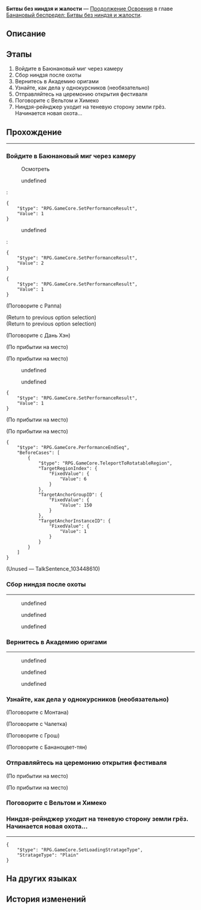 {{Дополнить|Диалоги.}}
{{Миссия Инфобокс
|id              = 1034210
|Название        = 
|Изображение     = Миссия Освоения Битвы без ниндзя и жалости.png
|Тип             = Продолжение Освоения
|События         = 
|Глава           = Банановый беспредел: Битвы без ниндзя и жалости
|Условия         = Завершена [[Продолжение Освоения]] ''[[Асданская рапсодия]]''
|Персонажи       = «Бананофессор»; Бутхилл; Господин Река; Дань Хэн; Март 7; Озадаченный студент; Первопроходец; Раппа; Раппа и Бутхилл; Сбитый с толку житель
|СтартЛокация    = Академия оригами
|Мир             = Пенакония
|Локации         = Академия оригами
|Предыдущая      = Асданская рапсодия
|Следующая       = 
|Награды         = Опыт Освоения*500; Звёздный нефрит*60; Путеводитель путешественника*8; Утраченный кристалл*6; Кредиты*80 000
}}
'''Битвы без ниндзя и жалости''' — [[Продолжение Освоения]] в главе [[Банановый беспредел: Битвы без ниндзя и жалости]].

==Описание==
{{Описание|Взяв с собой цветные чернила, сделанные из воспоминаний Раппы, вы попадаете в Баюнановый миг - мир грёз, созданный бананофессором. Вы собираетесь пробудить жителей, превратившихся в маленьких обезьянок. В конце концов вместе с Раппой вы побеждаете бананофессора, который пожирал их надежды. Хотя истинному воплощению бананофессора удалось сбежать с Асданы, спокойствие в Мире грёз всё же восстановлено, и Академия оригами готовится к проведению нового фестиваля в честь юбилея. Похоже, что бедствие атавистического эксперимента предотвращено, но для Галактических рейнджеров это всего лишь начало новой охоты...}}

==Этапы==
# Войдите в Баюнановый миг через камеру
# Сбор ниндзя после охоты
# Вернитесь в Академию оригами
# Узнайте, как дела у однокурсников (необязательно)
# Отправляйтесь на церемонию открытия фестиваля
# Поговорите с Вельтом и Химеко
# Ниндзя-рейнджер уходит на теневую сторону земли грёз. Начинается новая охота...

==Прохождение==
{{Дополнить}}

----
:{{tx}}
{{Диалог Конец}}

===Войдите в Баюнановый миг через камеру===
{{Описание миссии|локация=Академия оригами|Итак, последние декорации готовы, главные актёры вот-вот появятся, сейчас включатся камеры - и точно не остановятся.<br />Три суда бананаставников, две сцены прошлого ниндзя-рейнджера, одна вечеринка ковбоя - и всё это ради финальной охоты. Готовы?}}
{{Диалог Начало}}

:{{Диалог|undefined}} Осмотреть
<!--Unknown TalkSentence: 103451201-->
<!--Unknown TalkSentence: 103451202-->
<!--Unknown TalkSentence: 103451203-->
<!--Unknown TalkSentence: 103451204-->
:{{Диалог|Стрелка}} undefined
:<!--Unknown TalkSentence: 103451206-->
::{{tx}}
:<pre>{
	"$type": "RPG.GameCore.SetPerformanceResult",
	"Value": 1
}</pre>
:{{Диалог|Выход}} undefined
:<!--Unknown TalkSentence: 103451208-->
::{{tx}}
:<pre>{
	"$type": "RPG.GameCore.SetPerformanceResult",
	"Value": 2
}</pre>
<!--Unknown TalkSentence: 103451206-->
:{{tx}}
<pre>{
	"$type": "RPG.GameCore.SetPerformanceResult",
	"Value": 1
}</pre>


;(Поговорите с Раппа)
<!--Unknown TalkSentence: 103451101-->
;(Return to previous option selection)
;(Return to previous option selection)

;(Поговорите с Дань Хэн)
<!--Unknown TalkSentence: 103451001-->
;(По прибытии на место)

;(По прибытии на место)
<!--Unknown TalkSentence: 103448601-->
<!--Unknown TalkSentence: 103448602-->
<!--Unknown TalkSentence: 103448603-->
<!--Unknown TalkSentence: 103448604-->
<!--Unknown TalkSentence: 103448605-->
<!--Unknown TalkSentence: 103448606-->
:{{Диалог|Стрелка}} undefined
:{{Диалог|Выход}} undefined
:<!--Unknown TalkSentence: 103448610-->
::{{tx}}
<pre>{
	"$type": "RPG.GameCore.SetPerformanceResult",
	"Value": 1
}</pre>
;(По прибытии на место)

;(По прибытии на место)
<!--Unknown TalkSentence: 103452940-->
<pre>{
	"$type": "RPG.GameCore.PerformanceEndSeq",
	"BeforeCases": [
		{
			"$type": "RPG.GameCore.TeleportToRotatableRegion",
			"TargetRegionIndex": {
				"FixedValue": {
					"Value": 6
				}
			},
			"TargetAnchorGroupID": {
				"FixedValue": {
					"Value": 150
				}
			},
			"TargetAnchorInstanceID": {
				"FixedValue": {
					"Value": 1
				}
			}
		}
	]
}</pre>
;(Unused &mdash; TalkSentence_103448610)
<!--Unknown TalkSentence: 103448704-->
{{Диалог Конец}}

===Сбор ниндзя после охоты===
{{Описание миссии|локация=Риф потока сновидений|Финальная охота закончена, злодеи усмирены ниндзюцу. Простые жители грёз могут спать спокойно. А для ниндзя-рейнджера это только начало следующей охоты...}}
{{Диалог Начало}}
----
<!--Unknown TalkSentence: 103451301-->
<!--Unknown TalkSentence: 103451302-->
<!--Unknown TalkSentence: 103451303-->
<!--Unknown TalkSentence: 103451304-->
<!--Unknown TalkSentence: 103451305-->
<!--Unknown TalkSentence: 103451306-->
<!--Unknown TalkSentence: 103451307-->
<!--Unknown TalkSentence: 103451308-->
<!--Unknown TalkSentence: 103451309-->
<!--Unknown TalkSentence: 103451310-->
<!--Unknown TalkSentence: 103451311-->
<!--Unknown TalkSentence: 103451312-->
<!--Unknown TalkSentence: 103451313-->
<!--Unknown TalkSentence: 103451314-->
<!--Unknown TalkSentence: 103451315-->
<!--Unknown TalkSentence: 103451316-->
<!--Unknown TalkSentence: 103451317-->
<!--Unknown TalkSentence: 103451318-->
<!--Unknown TalkSentence: 103451319-->
<!--Unknown TalkSentence: 103451320-->
<!--Unknown TalkSentence: 103451321-->
<!--Unknown TalkSentence: 103451322-->
<!--Unknown TalkSentence: 103451323-->
:{{Диалог|Стрелка}} undefined
:{{Диалог|Стрелка}} undefined
:{{Диалог|Стрелка}} undefined
{{Диалог Конец}}

===Вернитесь в Академию оригами===
{{Описание миссии|локация=Академия оригами|На этом история ниндзя и обезьян подходит к концу. Как известно, учёба продолжается, что бы ни происходило. А это означает возвращение к прерванному фестивалю.<br />Развлекитесь на фестивале как следует... пусть никто и не узнает, какую цену вы заплатили за веселье. Но ниндзя - благородный герой, который действует в тени, не требуя благодарности, довольствуясь спокойствием мира.}}
{{Диалог Начало}}
----
<!--Unknown TalkSentence: 103451501-->
<!--Unknown TalkSentence: 103451502-->
<!--Unknown TalkSentence: 103451503-->
:{{Диалог|Стрелка}} undefined
:<!--Unknown TalkSentence: 103451505-->
:<!--Unknown TalkSentence: 103451506-->
:<!--Unknown TalkSentence: 103451507-->
:<!--Unknown TalkSentence: 103451508-->
:<!--Unknown TalkSentence: 103451509-->
:<!--Unknown TalkSentence: 103451510-->
::{{tx}}
:{{Диалог|Стрелка}} undefined
:<!--Unknown TalkSentence: 103451507-->
:<!--Unknown TalkSentence: 103451508-->
:<!--Unknown TalkSentence: 103451509-->
:<!--Unknown TalkSentence: 103451510-->
::{{tx}}
:{{Диалог|Стрелка}} undefined
:<!--Unknown TalkSentence: 103451509-->
:<!--Unknown TalkSentence: 103451510-->
::{{tx}}
<!--Unknown TalkSentence: 103451509-->
<!--Unknown TalkSentence: 103451510-->
:{{tx}}
{{Диалог Конец}}

===Узнайте, как дела у однокурсников (необязательно)===
{{Диалог Начало}}

;(Поговорите с Монтана)
:{{tx}}

;(Поговорите с Чалетка)
:{{tx}}

;(Поговорите с Грош)
:{{tx}}

;(Поговорите с Бананоцвет-тян)
:{{tx}}
<!--Unknown TalkSentence: 103452213-->
{{Диалог Конец}}

===Отправляйтесь на церемонию открытия фестиваля===
{{Диалог Начало}}

;(По прибытии на место)

;(По прибытии на место)
<!--Unknown TalkSentence: 103452214-->
{{Диалог Конец}}

===Поговорите с Вельтом и Химеко===
{{Диалог Начало}}
{{Диалог Конец}}

===Ниндзя-рейнджер уходит на теневую сторону земли грёз. Начинается новая охота...===
{{Описание миссии|локация=Граница грёз|Хоть противостояние и закончилось, но в землях, где нет справедливости, пробуждается новое зло. Среди беззакония вселенной надеяться можно только на себя - или встать на свой собственный Путь ниндзя.}}
{{Диалог Начало}}
----
:{{tx}}
<pre>{
	"$type": "RPG.GameCore.SetLoadingStratageType",
	"StratageType": "Plain"
}</pre>
{{Диалог Конец}}

==На других языках==
{{На других языках
|en   = Battles Without Ninja and Humanity
|zhs  = 无忍义之战
|zht  = 無忍義之戰
|ja   = 忍義なき戦い
|ko   = 인의(忍義) 없는 전쟁
|es   = Batallas sin ninjas ni humanidad
|fr   = Une guerre sans pitié
|ru   = Битвы без ниндзя и жалости
|th   = สงครามไร้วิถีนินจา
|vi   = Trận Chiến Vô "Nhẫn" Nghĩa
|de   = Kämpfe ohne Ninjas und Menschlichkeit
|id   = Perang Tanpa Ninja dan Kemanusiaan
|pt   = Batalhas sem Ninja e sem Humanidade
}}

==История изменений==
{{История изменений|2.7}}
